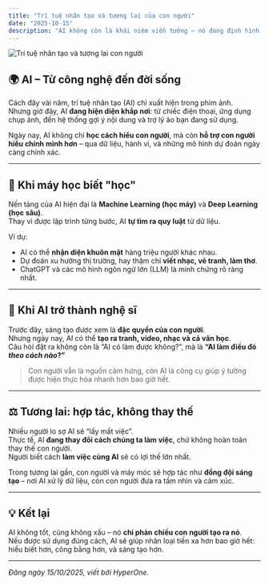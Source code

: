 ```yaml
---
title: "Trí tuệ nhân tạo và tương lai của con người"
date: "2025-10-15"
description: "AI không còn là khái niệm viễn tưởng – nó đang định hình lại mọi lĩnh vực của cuộc sống, từ giáo dục, y tế đến sáng tạo nghệ thuật."
---
```



<Image 
  src="/images/uploads/ai-future.jpg" 
  alt="Trí tuệ nhân tạo và tương lai con người" 
  width={900} 
  height={500} 
/>

## 🌍 AI – Từ công nghệ đến đời sống

Cách đây vài năm, trí tuệ nhân tạo (AI) chỉ xuất hiện trong phim ảnh.  
Nhưng giờ đây, AI **đang hiện diện khắp nơi**: từ chiếc điện thoại, ứng dụng chụp ảnh, đến hệ thống gợi ý nội dung và trợ lý ảo bạn đang sử dụng.

Ngày nay, AI không chỉ **học cách hiểu con người**, mà còn **hỗ trợ con người hiểu chính mình hơn** – qua dữ liệu, hành vi, và những mô hình dự đoán ngày càng chính xác.

---

## 🧠 Khi máy học biết "học"

Nền tảng của AI hiện đại là **Machine Learning (học máy)** và **Deep Learning (học sâu)**.  
Thay vì được lập trình từng bước, AI **tự tìm ra quy luật** từ dữ liệu.

Ví dụ:
- AI có thể **nhận diện khuôn mặt** hàng triệu người khác nhau.  
- Dự đoán xu hướng thị trường, hay thậm chí **viết nhạc, vẽ tranh, làm thơ**.  
- ChatGPT và các mô hình ngôn ngữ lớn (LLM) là minh chứng rõ ràng nhất.

---

## 🎨 Khi AI trở thành nghệ sĩ

Trước đây, sáng tạo được xem là **đặc quyền của con người**.  
Nhưng ngày nay, AI có thể **tạo ra tranh, video, nhạc và cả văn học**.  
Câu hỏi đặt ra không còn là “AI có làm được không?”, mà là **“AI làm điều đó *theo cách nào*?”**

> Con người vẫn là nguồn cảm hứng, còn AI là công cụ giúp ý tưởng được hiện thực hóa nhanh hơn bao giờ hết.

---

## ⚖️ Tương lai: hợp tác, không thay thế

Nhiều người lo sợ AI sẽ “lấy mất việc”.  
Thực tế, AI **đang thay đổi cách chúng ta làm việc**, chứ không hoàn toàn thay thế con người.  
Người biết cách **làm việc cùng AI** sẽ có lợi thế lớn nhất.

Trong tương lai gần, con người và máy móc sẽ hợp tác như **đồng đội sáng tạo** – nơi AI xử lý dữ liệu, còn con người đưa ra tầm nhìn và cảm xúc.

---

## 💡 Kết lại

AI không tốt, cũng không xấu – nó **chỉ phản chiếu con người tạo ra nó**.  
Nếu được sử dụng đúng cách, AI sẽ giúp nhân loại tiến xa hơn bao giờ hết:  
hiểu biết hơn, công bằng hơn, và sáng tạo hơn.  

---

_Đăng ngày 15/10/2025, viết bởi HyperOne._
